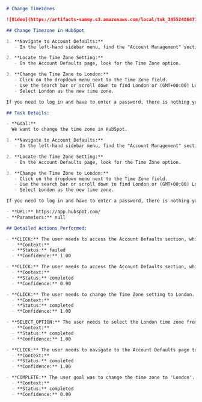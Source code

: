 ```md
# Change Timezones

![Video](https://artifacts-sammy.s3.amazonaws.com/local/tsk_345524864713418042/00_0_stp_345524864713418044/2025-01-06T02%3A53%3A04.204188_a_345524899073156414_recording.webm?response-content-type=video%2Fwebm&X-Amz-Algorithm=AWS4-HMAC-SHA256&X-Amz-Credential=AKIAVN7L5AHDZPCXPUQE%2F20250106%2Feu-west-2%2Fs3%2Faws4_request&X-Amz-Date=20250106T030535Z&X-Amz-Expires=86400&X-Amz-SignedHeaders=host&X-Amz-Signature=8f34c3d0425439a76d8dd7d65a62bbd39c22fd3d465e3ba0057667b7e0975b54)

## Change Timezone in HubSpot

1. **Navigate to Account Defaults:**
   - In the left-hand sidebar menu, find the "Account Management" section and click on "Account Defaults" within this section.

2. **Locate the Time Zone Setting:**
   - On the Account Defaults page, look for the Time Zone option.

3. **Change the Time Zone to London:**
   - Click on the dropdown menu next to the Time Zone field.
   - Use the search bar or scroll down to find London or (GMT+00:00) London.
   - Select London as the new time zone.

If you need to log in and have to enter a password, there is nothing you can do. This is an error. Stop there.

## Task Details:

- **Goal:**
  We want to change the time zone in HubSpot.

1. **Navigate to Account Defaults:**
   - In the left-hand sidebar menu, find the "Account Management" section and click on "Account Defaults" within this section.

2. **Locate the Time Zone Setting:**
   - On the Account Defaults page, look for the Time Zone option.

3. **Change the Time Zone to London:**
   - Click on the dropdown menu next to the Time Zone field.
   - Use the search bar or scroll down to find London or (GMT+00:00) London.
   - Select London as the new time zone.

If you need to log in and have to enter a password, there is nothing you can do. This is an error. Stop there.

- **URL:** https://app.hubspot.com/
- **Parameters:** null

## Detailed Actions Performed:

- **CLICK:** The user needs to access the Account Defaults section, which is typically found under settings.
  - **Context:** 
  - **Status:** failed
  - **Confidence:** 1.00

- **CLICK:** The user needs to access the Account Defaults section, which is typically found under settings.
  - **Context:** 
  - **Status:** completed
  - **Confidence:** 0.90

- **CLICK:** The user needs to change the Time Zone setting to London.
  - **Context:** 
  - **Status:** completed
  - **Confidence:** 1.00

- **SELECT_OPTION:** The user needs to select the London time zone from the dropdown menu.
  - **Context:** 
  - **Status:** completed
  - **Confidence:** 1.00

- **CLICK:** The user needs to navigate to the Account Defaults page to change the time zone setting.
  - **Context:** 
  - **Status:** completed
  - **Confidence:** 1.00

- **COMPLETE:** The user goal was to change the time zone to 'London'. The 'Time zone' field on the 'Account Defaults' page is already set to 'UTC +00:00 London', which matches the user's goal.
  - **Context:** 
  - **Status:** completed
  - **Confidence:** 0.00
```
